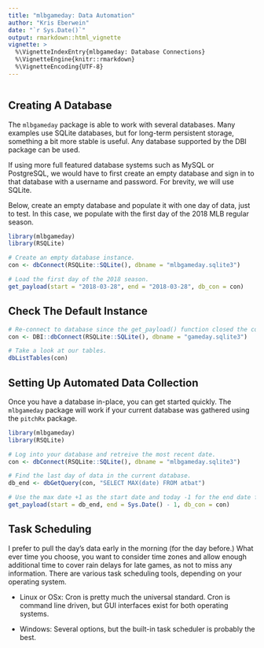 ```yaml
---
title: "mlbgameday: Data Automation"
author: "Kris Eberwein"
date: "`r Sys.Date()`"
output: rmarkdown::html_vignette
vignette: >
  %\VignetteIndexEntry{mlbgameday: Database Connections}
  %\VignetteEngine{knitr::rmarkdown}
  %\VignetteEncoding{UTF-8}
---
```

```r
```

## Creating A Database

The `mlbgameday` package is able to work with several databases. Many examples use SQLite databases, but for long-term persistent storage, something a bit more stable is useful. Any database supported by the DBI package can be used.

If using more full featured database systems such as MySQL or PostgreSQL, we would have to first create an empty database and sign in to that database with a username and password. For brevity, we will use SQLite.

Below, create an empty database and populate it with one day of data, just to test. In this case, we populate with the first day of the 2018 MLB regular season.

```r
library(mlbgameday)
library(RSQLite)

# Create an empty database instance.
con <- dbConnect(RSQLite::SQLite(), dbname = "mlbgameday.sqlite3")

# Load the first day of the 2018 season.
get_payload(start = "2018-03-28", end = "2018-03-28", db_con = con)

```

## Check The Default Instance

```r
# Re-connect to database since the get_payload() function closed the connection.
con <- DBI::dbConnect(RSQLite::SQLite(), dbname = "gameday.sqlite3")

# Take a look at our tables.
dbListTables(con)
```

## Setting Up Automated Data Collection

Once you have a database in-place, you can get started quickly. The `mlbgameday` package will work if your current database was gathered using the `pitchRx` package.

```r
library(mlbgameday)
library(RSQLite)

# Log into your database and retreive the most recent date.
con <- dbConnect(RSQLite::SQLite(), dbname = "mlbgameday.sqlite3")

# Find the last day of data in the current database.
db_end <- dbGetQuery(con, "SELECT MAX(date) FROM atbat")

# Use the max date +1 as the start date and today -1 for the end date for your new payload.
get_payload(start = db_end, end = Sys.Date() - 1, db_con = con)
```

## Task Scheduling

I prefer to pull the day’s data early in the morning (for the day before.) What ever time you choose, you want to consider time zones and allow enough additional time to cover rain delays for late games, as not to miss any information. There are various task scheduling tools, depending on your operating system.

* Linux or OSx: Cron is pretty much the universal standard. Cron is command line driven, but GUI interfaces exist for both operating systems.

* Windows: Several options, but the built-in task scheduler is probably the best.

